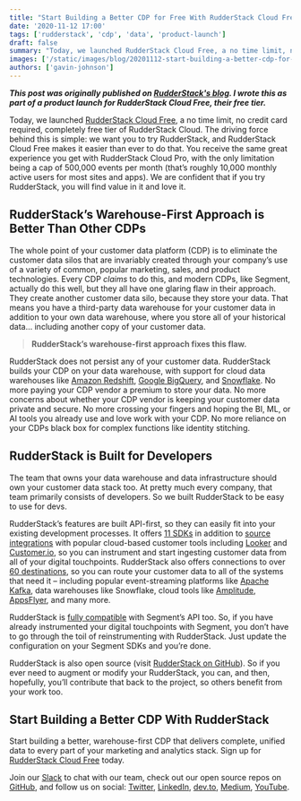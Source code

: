 ```yaml
---
title: "Start Building a Better CDP for Free With RudderStack Cloud Free"
date: '2020-11-12 17:00'
tags: ['rudderstack', 'cdp', 'data', 'product-launch']
draft: false
summary: "Today, we launched RudderStack Cloud Free, a no time limit, no credit card required, completely free tier of RudderStack Cloud..."
images: ['/static/images/blog/20201112-start-building-a-better-cdp-for-free-with-rudderstack-cloud-free/hero.png']
authors: ['gavin-johnson']
---
```


***This post was originally published on [RudderStack's blog](https://rudderstack.com/blog/start-building-a-better-cdp-for-free-with-rudderstack-cloud-free). I wrote this as part of a product launch for RudderStack Cloud Free, their free tier.***
<br />

Today, we launched [RudderStack Cloud Free](https://app.rudderlabs.com/signup?type=freetrial), a no time limit, no credit card required, completely free tier of RudderStack Cloud. The driving force behind this is simple: we want you to try RudderStack, and RudderStack Cloud Free makes it easier than ever to do that. You receive the same great experience you get with RudderStack Cloud Pro, with the only limitation being a cap of 500,000 events per month (that’s roughly 10,000 monthly active users for most sites and apps). We are confident that if you try RudderStack, you will find value in it and love it.

## RudderStack’s Warehouse-First Approach is Better Than Other CDPs
The whole point of your customer data platform (CDP) is to eliminate the customer data silos that are invariably created through your company’s use of a variety of common, popular marketing, sales, and product technologies. Every CDP _claims_ to do this, and modern CDPs, like Segment, actually do this well, but they all have one glaring flaw in their approach. They create another customer data silo, because they store your data. That means you have a third-party data warehouse for your customer data in addition to your own data warehouse, where you store all of your historical data… including another copy of your customer data.

> **RudderStack’s warehouse-first approach fixes this flaw.** 

RudderStack does not persist any of your customer data. RudderStack builds your CDP on your data warehouse, with support for cloud data warehouses like [Amazon Redshift](https://aws.amazon.com/redshift/), [Google BigQuery](https://cloud.google.com/bigquery), and [Snowflake](https://www.snowflake.com). No more paying your CDP vendor a premium to store your data. No more concerns about whether your CDP vendor is keeping your customer data private and secure. No more crossing your fingers and hoping the BI, ML, or AI tools you already use and love work with your CDP. No more reliance on your CDPs black box for complex functions like identity stitching.

## RudderStack is Built for Developers
The team that owns your data warehouse and data infrastructure should own your customer data stack too. At pretty much every company, that team primarily consists of developers. So we built RudderStack to be easy to use for devs.

RudderStack’s features are built API-first, so they can easily fit into your existing development processes. It offers [11 SDKs](https://docs.rudderstack.com/rudderstack-sdk-integration-guides) in addition to [source integrations](https://docs.rudderstack.com/sources) with popular cloud-based customer tools including [Looker](https://looker.com) and [Customer.io](https://customer.io), so you can instrument and start ingesting customer data from all of your digital touchpoints. RudderStack also offers connections to over [60 destinations](https://docs.rudderstack.com/destinations), so you can route your customer data to all of the systems that need it  – including popular event-streaming platforms like [Apache Kafka](https://kafka.apache.org), data warehouses like Snowflake, cloud tools like [Amplitude](https://amplitude.com), [AppsFlyer](https://www.appsflyer.com), and many more.  
  
RudderStack is [fully compatible](https://docs.rudderstack.com/how-to-guides/rudderstack-migration-guide) with Segment’s API too. So, if you have already instrumented your digital touchpoints with Segment, you don’t have to go through the toil of reinstrumenting with RudderStack. Just update the configuration on your Segment SDKs and you’re done.  
  
RudderStack is also open source (visit [RudderStack on GitHub](https://github.com/rudderlabs)). So if you ever need to augment or modify your RudderStack, you can, and then, hopefully, you’ll contribute that back to the project, so others benefit from your work too.

## Start Building a Better CDP With RudderStack
Start building a better, warehouse-first CDP that delivers complete, unified data to every part of your marketing and analytics stack. Sign up for [RudderStack Cloud Free](https://app.rudderlabs.com/signup?type=freetrial) today.  

Join our [Slack](https://resources.rudderstack.com/join-rudderstack-slack) to chat with our team, check out our open source repos on [GitHub](https://github.com/rudderlabs), and follow us on social: [Twitter](https://twitter.com/RudderStack), [LinkedIn](https://www.linkedin.com/company/rudderlabs/), [dev.to](https://dev.to/rudderstack), [Medium](https://rudderstack.medium.com/), [YouTube](https://www.youtube.com/channel/UCgV-B77bV_-LOmKYHw8jvBw).